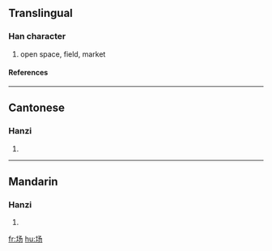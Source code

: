 {{see|場}}

==Translingual==
===Han character===
{{Han char|rn=32|rad=土|as=03|sn=6|four=|canj=土弓尸竹 (GNSH)}}
# open space, field, market
====References====
{{Han ref|kx=0224.181|hdz=10421.010|uh=573A|ud=22330}}
----
==Cantonese==
===Hanzi===
{{yue-hanzi|jyut=|y=cheung4}}
# {{defn|Cantonese}}
----
==Mandarin==
===Hanzi===
{{cmn-hanzi|tra=場|pin=[[cháng]] ([[chang2]])|wg=ch'ang<sup>2</sup>}}
# {{defn|Mandarin}}

[[fr:场]]
[[hu:场]]